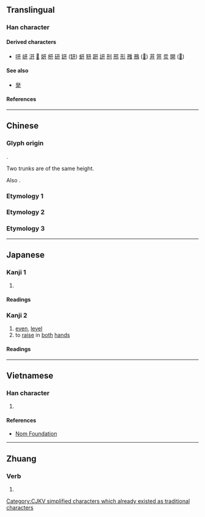 {{also|開|丹|井|幵|并}}
{{character info}}
==Translingual==
{{stroke order|type=animate}}
{{stroke order|strokes=4}}

===Han character===
{{Han char|rn=55|rad=廾|as=01|sn=4|four=|canj=MT|ids=⿱一廾}}

====Derived characters====
* [[咞]] [[岍]] [[汧]] [[𤜵]] [[妍]] [[枅]] [[研]] [[鈃]] ([[钘]]) [[蚈]] [[豜]] [[趼]] [[訮]] [[刑]] [[邢]] [[形]] [[雃]] [[鳽]] ([[𫛚]]) [[茾]] [[笄]] [[烎]] [[開]] ([[𫔭]])

====See also====
* {{l|mul|元}} [[発]] {{qualifier|graphically similar}}

====References====
{{Han ref|kx=0353.101|hdz=10514.030|uh=5F00}}

[[Category:CJKV simplified characters which already existed as traditional characters]]

----

==Chinese==

===Glyph origin===
{{Han etym}}
{{Han compound|干|干|t2=trunk|ls=ic}}.

Two trunks are of the same height.

Also {{Han simp|開|f=門|t=&nbsp;}}.

===Etymology 1===
{{zh-see|幵|v}}

===Etymology 2===
{{zh-see|開|s}}

===Etymology 3===
{{zh-see|亓|v}}

----

==Japanese==

===Kanji 1===
{{ja-kanji|grade=|rs=廾01}}

# {{alternative form of|ja|開}}

====Readings====
{{ja-readings
|goon=かい, け
|kanon=かい
|kun=ひら-く, ひら-ける, あ-ける, あ-く
|nanori=さく, はる, はるき, ひら, ひらかす, ひらき, ひらく
}}

===Kanji 2===
{{ja-kanji forms|开|幵}}
{{ja-kanji|grade=|rs=廾01|kyu=幵}}

# [[even]], [[level]]
# to [[raise]] in [[both]] [[hand]]s

====Readings====
{{ja-readings
|on=けん
|kun=たいらか
}}

----

==Vietnamese==

===Han character===
{{vi-readings|rs=廾01|reading=khai}}

# {{rfdef|vi|sort=廾01}}

====References====
* [http://nomfoundation.org/common/nom_details.php?codepoint=5f00 Nom Foundation]

----

==Zhuang==

===Verb===
{{za-head|verb}}

# {{za-sawndip form of|gai||to sell}}